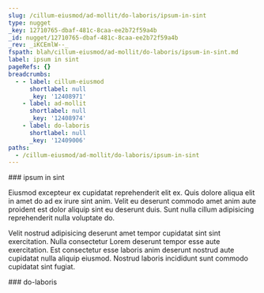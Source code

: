 ```yaml
---
slug: /cillum-eiusmod/ad-mollit/do-laboris/ipsum-in-sint
type: nugget
_key: 12710765-dbaf-481c-8caa-ee2b72f59a4b
_id: nugget/12710765-dbaf-481c-8caa-ee2b72f59a4b
_rev: _iKCEmlW--_
fspath: blah/cillum-eiusmod/ad-mollit/do-laboris/ipsum-in-sint.md
label: ipsum in sint
pageRefs: {}
breadcrumbs:
  - - label: cillum-eiusmod
      shortlabel: null
      _key: '12408971'
    - label: ad-mollit
      shortlabel: null
      _key: '12408974'
    - label: do-laboris
      shortlabel: null
      _key: '12409006'
paths:
  - /cillum-eiusmod/ad-mollit/do-laboris/ipsum-in-sint
---
```


<NuggetArea>
<Nugget slug="/cillum-eiusmod/ad-mollit/do-laboris/ipsum-in-sint" type="nugget" _key="12710765-dbaf-481c-8caa-ee2b72f59a4b" _id="nugget/12710765-dbaf-481c-8caa-ee2b72f59a4b" _rev="_iKCEmlW--_" fspath="blah/cillum-eiusmod/ad-mollit/do-laboris/ipsum-in-sint.md" label="ipsum in sint" paths="/cillum-eiusmod/ad-mollit/do-laboris/ipsum-in-sint">
<NuggetBody>
### ipsum in sint

Eiusmod excepteur ex cupidatat reprehenderit elit ex. Quis dolore aliqua elit in amet do ad ex irure sint anim. Velit eu deserunt commodo amet anim aute proident est dolor aliquip sint eu deserunt duis. Sunt nulla cillum adipisicing reprehenderit nulla voluptate do.

Velit nostrud adipisicing deserunt amet tempor cupidatat sint sint exercitation. Nulla consectetur Lorem deserunt tempor esse aute exercitation. Est consectetur esse laboris anim deserunt nostrud aute cupidatat nulla aliquip eiusmod. Nostrud laboris incididunt sunt commodo cupidatat sint fugiat.

</NuggetBody>
<Breadcrumbs>
<Crumbs>
<Crumb _key="12408971" label="cillum-eiusmod" /><Crumb _key="12408974" label="ad-mollit" /><Crumb _key="12409006" label="do-laboris" />
</Crumbs>
</Breadcrumbs>
</Nugget>

<NuggetsInbound>
</NuggetsInbound>
<NuggetsOutbound>
</NuggetsOutbound>
</NuggetArea>
<PassagesInbound>
<Passage direction="inbound" type="passage" _key="12409006" _id="passage/12409006" _rev="_iKCEmlS--_" label="do-laboris" passage="do-laboris" fspath="blah/cillum-eiusmod/ad-mollit/do-laboris" paths="/cillum-eiusmod/ad-mollit/do-laboris" slug="/cillum-eiusmod/ad-mollit/do-laboris">
<NuggetBody>
### do-laboris

</NuggetBody>
<Breadcrumbs>
<Crumbs>
<Crumb _key="12408971" label="cillum-eiusmod" /><Crumb _key="12408974" label="ad-mollit" />
</Crumbs>
</Breadcrumbs>
</Passage>

</PassagesInbound>
<PassagesOutbound>
</PassagesOutbound>